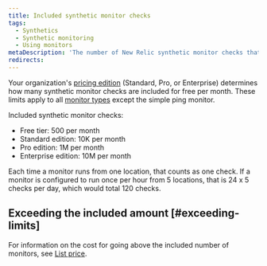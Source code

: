 ```yaml
---
title: Included synthetic monitor checks
tags:
  - Synthetics
  - Synthetic monitoring
  - Using monitors
metaDescription: 'The number of New Relic synthetic monitor checks that's included per month for each pricing edition.'
redirects:
---
```


Your organization's [pricing edition](https://newrelic.com/pricing) (Standard, Pro, or Enterprise) determines how many synthetic monitor checks are included for free per month. These limits apply to all [monitor types](/docs/synthetics/synthetic-monitoring/getting-started/types-synthetic-monitors) except the simple ping monitor. 

Included synthetic monitor checks: 

* Free tier: 500 per month
* Standard edition: 10K per month
* Pro edition: 1M per month
* Enterprise edition: 10M per month

Each time a monitor runs from one location, that counts as one check. If a monitor is configured to run once per hour from 5 locations, that is 24 x 5 checks per day, which would total 120 checks. 

## Exceeding the included amount [#exceeding-limits]

For information on the cost for going above the included number of monitors, see [List price](/docs/licenses/license-information/usage-plans/new-relic-one-usage-plan-descriptions).

